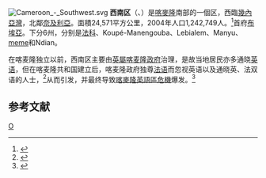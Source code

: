 [[File:Cameroon_-_Southwest.svg|right]]
'''西南区'''（{{lang-en|Southwest Region}}、{{lang-fr|Région du Sud-Ouest}}）是[[喀麥隆|喀麥隆]]南部的一個区，西臨[[幾內亞灣|幾內亞灣]]，北鄰[[奈及利亞|奈及利亞]]。面積24,571平方公里，2004年人口1,242,749人。<ref>{{cite web | url=http://downloads.bbc.co.uk/worldservice/trust/pdf/AMDI/cameroon/amdi_cameroon2_country_overview.pdf | title=African Media Development Initiative | accessdate=2007-04-13 | publisher=[[BBC_News|BBC News]] | format=pdf | archive-url=https://web.archive.org/web/20110709210702/http://downloads.bbc.co.uk/worldservice/trust/pdf/AMDI/cameroon/amdi_cameroon2_country_overview.pdf | archive-date=2011-07-09 | dead-url=yes }}</ref>首府[[布埃亞|布埃亞]]。下分6州，分别是[[法科|法科]]、Koupé-Manengouba、Lebialem、Manyu、[[梅梅州|meme]]和Ndian。

在喀麦隆独立以前，西南区主要由[[南喀麥隆|英屬喀麦隆政府]]治理，是故当地居民亦多通晓[[英语|英语]]，但在喀麦隆共和国建立后，喀麦隆政府独尊[[法语|法语]]而忽视英语以及通晓英、法双语的人士，<ref>{{cite web |author1=郑 崧 |title=喀 麦 隆 官 方 双 语 政 策 的 性 质 及 失 败 原 因 |url=http://ias.zjnu.cn/_upload/article/files/80/38/05b42a7241b4a623b92c97ee2b77/b8657351-484a-40ff-9445-822ff4e1f32f.pdf |website=学术成果-中国社会科学院亚太与全球战略研究院 |accessdate=2019-08-26 |archive-date=2020-08-08 |archive-url=https://web.archive.org/web/20200808075159/http://ias.zjnu.cn/_upload/article/files/80/38/05b42a7241b4a623b92c97ee2b77/b8657351-484a-40ff-9445-822ff4e1f32f.pdf |dead-url=no }}</ref>从而引发{{le|喀麥隆英語區議題|Anglophone problem|英語區議題}}，并最终导致[[喀麥隆英語區危機|喀麥隆英語區危機]]爆发。<ref>{{cite web|url=https://www.nytimes.com/2018/10/06/world/africa/cameroon-election-biya-ambazonia.html|title=Cameroon on Brink of Civil War as English Speakers Recount ‘Unbearable’ Horrors|publisher=[[纽约时报|纽约时报]]|date=2018-10-06|accessdate=2021-04-06|archive-date=2019-10-11|archive-url=https://web.archive.org/web/20191011111737/https://www.nytimes.com/2018/10/06/world/africa/cameroon-election-biya-ambazonia.html|dead-url=no}}</ref>

== 参考文献 ==
{{Reflist}}

{{喀麥隆行政區劃}}
{{Coord|format=dms|type:adm1st|display=title}}
[[Category:喀麥隆省份|O]]